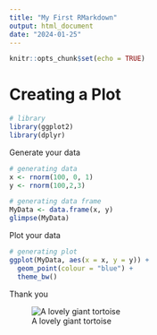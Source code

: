 ```yaml
---
title: "My First RMarkdown"
output: html_document
date: "2024-01-25"
---
```


```r
knitr::opts_chunk$set(echo = TRUE)
```

# Creating a Plot


```r
# library 
library(ggplot2)
library(dplyr)

```

Generate your data 

```r
# generating data
x <- rnorm(100, 0, 1)
y <- rnorm(100,2,3)

# generating data frame 
MyData <- data.frame(x, y)
glimpse(MyData)
```

Plot your data 

```r
# generating plot 
ggplot(MyData, aes(x = x, y = y)) + 
  geom_point(colour = "blue") + 
  theme_bw() 

```

Thank you 

![A lovely giant tortoise](https://upload.wikimedia.org/wikipedia/commons/thumb/a/aa/A._gigantea_Aldabra_Giant_Tortoise.jpg/1200px-A._gigantea_Aldabra_Giant_Tortoise.jpg)



